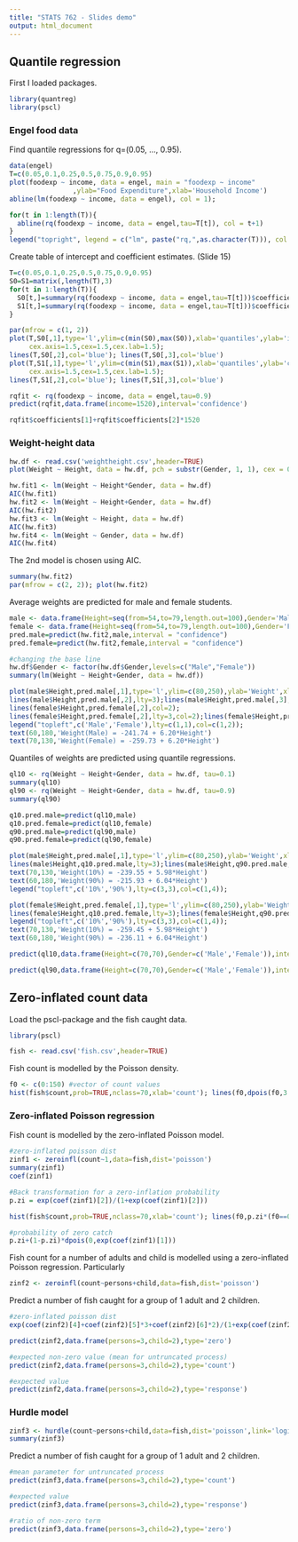 ---
title: "STATS 762 - Slides demo"
output: html_document
---


## Quantile regression

First I loaded packages.
```{r}
library(quantreg)
library(pscl)
```

### Engel food data

Find quantile regressions for q=(0.05, ..., 0.95).
```{r}
data(engel)
T=c(0.05,0.1,0.25,0.5,0.75,0.9,0.95)
plot(foodexp ~ income, data = engel, main = "foodexp ~ income"
                ,ylab="Food Expenditure",xlab='Household Income')
abline(lm(foodexp ~ income, data = engel), col = 1); 

for(t in 1:length(T)){
  abline(rq(foodexp ~ income, data = engel,tau=T[t]), col = t+1)
}
legend("topright", legend = c("lm", paste("rq,",as.character(T))), col = c(1:(length(T)+1)),lty = 1)

```

Create table of intercept and coefficient estimates. (Slide 15)
```{r}
T=c(0.05,0.1,0.25,0.5,0.75,0.9,0.95)
S0=S1=matrix(,length(T),3)
for(t in 1:length(T)){
  S0[t,]=summary(rq(foodexp ~ income, data = engel,tau=T[t]))$coefficients[1,]
  S1[t,]=summary(rq(foodexp ~ income, data = engel,tau=T[t]))$coefficients[2,]
}

par(mfrow = c(1, 2)) 
plot(T,S0[,1],type='l',ylim=c(min(S0),max(S0)),xlab='quantiles',ylab='intercept',
     cex.axis=1.5,cex=1.5,cex.lab=1.5); 
lines(T,S0[,2],col='blue'); lines(T,S0[,3],col='blue')
plot(T,S1[,1],type='l',ylim=c(min(S1),max(S1)),xlab='quantiles',ylab='coefficient',
     cex.axis=1.5,cex=1.5,cex.lab=1.5); 
lines(T,S1[,2],col='blue'); lines(T,S1[,3],col='blue')

```

```{r}
rqfit <- rq(foodexp ~ income, data = engel,tau=0.9)
predict(rqfit,data.frame(income=1520),interval='confidence')

rqfit$coefficients[1]+rqfit$coefficients[2]*1520

```

### Weight-height data

```{r}
hw.df <- read.csv('weightheight.csv',header=TRUE)
plot(Weight ~ Height, data = hw.df, pch = substr(Gender, 1, 1), cex = 0.7,col = ifelse(Gender == "Male", "blue", "red"))
```

```{r}
hw.fit1 <- lm(Weight ~ Height*Gender, data = hw.df)
AIC(hw.fit1)
hw.fit2 <- lm(Weight ~ Height+Gender, data = hw.df)
AIC(hw.fit2)
hw.fit3 <- lm(Weight ~ Height, data = hw.df)
AIC(hw.fit3)
hw.fit4 <- lm(Weight ~ Gender, data = hw.df)
AIC(hw.fit4)
```
The 2nd model is chosen using AIC.

```{r}
summary(hw.fit2)
par(mfrow = c(2, 2)); plot(hw.fit2)
```

Average weights are predicted for male and female students.

```{r}
male <- data.frame(Height=seq(from=54,to=79,length.out=100),Gender='Male')
female <- data.frame(Height=seq(from=54,to=79,length.out=100),Gender='Female')
pred.male=predict(hw.fit2,male,interval = "confidence")
pred.female=predict(hw.fit2,female,interval = "confidence")

#changing the base line
hw.df$Gender <- factor(hw.df$Gender,levels=c("Male","Female"))
summary(lm(Weight ~ Height+Gender, data = hw.df))

plot(male$Height,pred.male[,1],type='l',ylim=c(80,250),ylab='Weight',xlab='Height');
lines(male$Height,pred.male[,2],lty=3);lines(male$Height,pred.male[,3],lty=3);
lines(female$Height,pred.female[,2],col=2);
lines(female$Height,pred.female[,2],lty=3,col=2);lines(female$Height,pred.female[,3],lty=3,col=2);
legend("topleft",c('Male','Female'),lty=c(1,1),col=c(1,2));
text(60,180,'Weight(Male) = -241.74 + 6.20*Height')
text(70,130,'Weight(Female) = -259.73 + 6.20*Height')
```

Quantiles of weights are predicted using quantile regressions.

```{r}
ql10 <- rq(Weight ~ Height+Gender, data = hw.df, tau=0.1)
summary(ql10)
ql90 <- rq(Weight ~ Height+Gender, data = hw.df, tau=0.9)
summary(ql90)

q10.pred.male=predict(ql10,male)
q10.pred.female=predict(ql10,female)
q90.pred.male=predict(ql90,male)
q90.pred.female=predict(ql90,female)

plot(male$Height,pred.male[,1],type='l',ylim=c(80,250),ylab='Weight',xlab='Height',main='Male students');
lines(male$Height,q10.pred.male,lty=3);lines(male$Height,q90.pred.male,lty=3,col=4);
text(70,130,'Weight(10%) = -239.55 + 5.98*Height')
text(60,180,'Weight(90%) = -215.93 + 6.04*Height')
legend("topleft",c('10%','90%'),lty=c(3,3),col=c(1,4));

plot(female$Height,pred.female[,1],type='l',ylim=c(80,250),ylab='Weight',xlab='Height',main='Female students');
lines(female$Height,q10.pred.female,lty=3);lines(female$Height,q90.pred.female,lty=3,col=4);
legend("topleft",c('10%','90%'),lty=c(3,3),col=c(1,4));
text(70,130,'Weight(10%) = -259.45 + 5.98*Height')
text(60,180,'Weight(90%) = -236.11 + 6.04*Height')

predict(ql10,data.frame(Height=c(70,70),Gender=c('Male','Female')),interval='confidence')

predict(ql90,data.frame(Height=c(70,70),Gender=c('Male','Female')),interval='confidence')

```

## Zero-inflated count data

Load the pscl-package and the fish caught data. 

```{r}
library(pscl)

fish <- read.csv('fish.csv',header=TRUE)
```

Fish count is modelled by the Poisson density.

```{r}
f0 <- c(0:150) #vector of count values
hist(fish$count,prob=TRUE,nclass=70,xlab='count'); lines(f0,dpois(f0,3.296))
```
### Zero-inflated Poisson regression 

Fish count is modelled by the zero-inflated Poisson model.

```{r}
#zero-inflated poisson dist
zinf1 <- zeroinfl(count~1,data=fish,dist='poisson')
summary(zinf1)
coef(zinf1)

#Back transformation for a zero-inflation probability 
p.zi = exp(coef(zinf1)[2])/(1+exp(coef(zinf1)[2])) 

hist(fish$count,prob=TRUE,nclass=70,xlab='count'); lines(f0,p.zi*(f0==0)+(1-p.zi)*dpois(f0,coef(zinf1)[1]),col=2)

#probability of zero catch 
p.zi+(1-p.zi)*dpois(0,exp(coef(zinf1)[1]))

```
Fish count for a number of adults and child is modelled using a zero-inflated Poisson regression. Particularly 

```{r}
zinf2 <- zeroinfl(count~persons+child,data=fish,dist='poisson')
```

Predict a number of fish caught for a group of 1 adult and 2 children.
```{r}
#zero-inflated poisson dist
exp(coef(zinf2)[4]+coef(zinf2)[5]*3+coef(zinf2)[6]*2)/(1+exp(coef(zinf2)[4]+coef(zinf2)[5]*3+coef(zinf2)[6]*2))

predict(zinf2,data.frame(persons=3,child=2),type='zero')

#expected non-zero value (mean for untruncated process)
predict(zinf2,data.frame(persons=3,child=2),type='count')

#expected value
predict(zinf2,data.frame(persons=3,child=2),type='response')

```

### Hurdle model

```{r}
zinf3 <- hurdle(count~persons+child,data=fish,dist='poisson',link='logit')
summary(zinf3)
```
Predict a number of fish caught for a group of 1 adult and 2 children.
```{r}
#mean parameter for untruncated process
predict(zinf3,data.frame(persons=3,child=2),type='count')

#expected value
predict(zinf3,data.frame(persons=3,child=2),type='response')

#ratio of non-zero term
predict(zinf3,data.frame(persons=3,child=2),type='zero')

```